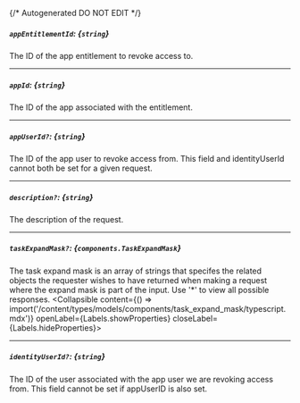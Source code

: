 {/* Autogenerated DO NOT EDIT  */}

##### `appEntitlementId`: *{`string`}*
The ID of the app entitlement to revoke access to.

---
##### `appId`: *{`string`}*
The ID of the app associated with the entitlement.

---
##### `appUserId?`: *{`string`}*
The ID of the app user to revoke access from. This field and identityUserId cannot both be set for a given request.

---
##### `description?`: *{`string`}*
The description of the request.

---
##### `taskExpandMask?`: *{`components.TaskExpandMask`}*
The task expand mask is an array of strings that specifes the related objects the requester wishes to have returned when making a request where the expand mask is part of the input. Use '\*' to view all possible responses.
<Collapsible content={() => import('/content/types/models/components/task_expand_mask/typescript.mdx')} openLabel={Labels.showProperties} closeLabel={Labels.hideProperties}>
</Collapsible>

---
##### `identityUserId?`: *{`string`}*
The ID of the user associated with the app user we are revoking access from. This field cannot be set if appUserID is also set.


